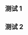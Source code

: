 {{Testcases notice}}

== 测试 1 ==
{{Testcase table
 | original_name          = Мир
 | station                = 和平号太空站
 | station_image          = Mir on 12 June 1998edit1.jpg
 | station_image_size     = 
 | station_image_caption  = 和平号太空站，[[發現號太空梭|发现号]]航天飞机摄于1998年6月12日
 | extra_image            = 
 | extra_image_size       = 
 | extra_image_caption    = 
 | insignia               = Mir insignia.svg
 | insignia_size          = 
 | insignia_caption       = 和平号太空站的臂章
 | sign                   = ''Mir''
 | crew                   = 3 人
 | launch                 = 1986年—1996年
 | launch_pad             = [[苏联]][[拜科努尔航天发射场|拜科努尔]][[拜科努尔航天发射场200/39发射台|LC-200/39]]、[[拜科努尔航天发射场81/23发射台|LC-81/23]]<br />[[美國|美国]][[肯尼迪航天中心|肯尼迪]][[LC-39A]]
 | reentry                = 2001年3月23日<br />05:50:00 [[协调世界时|UTC]]
 | mass                   = 129,700公斤<br />（285,940磅）
 | length                 = 31 米
 | width                  = 27.5 米
 | height                 = 19 米
 | volume                 = 350 立方米
 | pressure               = 
 | perigee                = 350 公里 [[平均海拔]]<br /><small>（1993年8月）</small>
 | apogee                 = 400 公里 [[平均海拔]]<br /><small>（1993年8月）</small>
 | inclination            = 51.6 度
 | altitude               =358 km 
 | speed                  =7.69公里每秒 
 | period                 = 88.15 分钟<!-- 脱轨时运行时间可能在92分钟左右。 -->
 | orbits_day             = 16.34 圈
 | in_orbit               = 5,519 天
 | occupied               = 4,592 天
 | orbits                 =~183 680圈 
 | distance               = 3,638,470,307 公里<br />（1,964,616,800 [[海里]]）
 | NSSDC_ID = 1986-017A
 | as_of                  = 2001年3月23日<br />(除非另外指出)
 | stats_ref              = <ref name="Mir EO-2">{{cite web|url=http://www.astronautix.com/flights/mireo2.htm |title=Mir EO-2 |publisher=Encyclopedia Astronautica |accessdate=2012-07-29 |deadurl=yes |archiveurl=https://web.archive.org/web/20101129140841/http://astronautix.com/flights/mireo2.htm |archivedate=2010-11-29 }}</ref><ref>{{cite web|url=http://www.esa.int/esaCP/ESA28WTM5JC_Life_2.html|title=Mir FAQ - Facts and history|publisher=[[欧洲空间局|European Space Agency]]|accessdate=2010-08-19|date=2001-02-21}}</ref><ref>{{cite web|url=http://spaceflightnow.com/mir/status.html|publisher=Spaceflight Now|title=Mir Space Station - Mission Status Center|date=2001-03-23|accessdate=2010-08-19}}</ref><ref>{{cite web|date=2010-07-23|accessdate=2010-08-22|url=http://nssdc.gsfc.nasa.gov/nmc/masterCatalog.do?sc=1986-017A|publisher=NASA|title=NASA - NSSDC - Spacecraft - Details - Mir|archive-url=https://web.archive.org/web/20090730232811/http://nssdc.gsfc.nasa.gov/nmc/masterCatalog.do?sc=1986-017A|archive-date=2009-07-30|dead-url=yes}}</ref><ref>{{cite web|accessdate=2010-08-22|title=Soviet/Russian space programmes Q&A|publisher=NASASpaceflight.com|url=http://forum.nasaspaceflight.com/index.php?topic=5966.465}}</ref>
 | configuration_image    = Mir diagram-zh-hans.svg
 | configuration_size     = 
 | configuration_caption  = 和平号太空站1996年时的最终配置图。
}}

== 测试 2 ==
{{Testcase table
| 名称          = 中国空间站<br><small>天宫号空间站</small>
 | 图像          = Chinese large orbital station.png
 | 图像大小      = 
 | 图像说明      = 
 | 附加图像      = 
 | 附加图像大小  = 
 | 附加图像说明  = 
 | 标志          = 
 | 标志大小      =
 | 标志说明      = 
 | 国际卫星标识符 = 
 | 呼号          = 
 | 最大成员      = 3人及以上
 | 发射日期      = 2020年-2025年<small>（预计）</small>
 | 发射台        = [[中国文昌航天发射场]]
 | 返回日期      = 
 | 任务状态      = 任务规划中
 | 质量          = 60-180吨<small>（预计）</small>
 | 长度          = 
 | 宽度          = 
 | 高度          = 
 | 直径          = 
 | 加压空间      = 
 | 大气压力      = 
 | 近地点        = 
 | 远地点        = 
 | 轨道倾角      = 42-43度<small>（预计）</small>
 | 轨道高度      = 400-450[[公里]]<small>（预计）</small>
 | 平均速度      = 
 | 轨道周期      = 
 | 每天绕轨      = 
 | 在轨天数      = 
 | 有人天数      = 
 | 轨道数目      = 
 | 运行距离      = 
 | 资料日期      = 
 | 参考资料      = 
 | 配置图        = 
 | 配置图大小    = 
 | 配置图说明    = 
}}